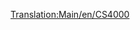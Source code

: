[[Translation:Main/en/CS4000]]{{Template:Treni/It
|Image=[[File:en/Cs4000.png]]
|Name=CS4000
|Cost=€ 53.906
|Speed=96 km/h (60 mph)
|Weight=150 t
|Power=4.056 hp (2,984 kW)
|Annual=€ 4.112
|Designed=1961
|Lifespan=20
|Capacity=N/A
|Description=La CS4000 è molto potente nonostante la bassa velocità, quindi è più adatta per i treni merci pesanti.
|Real-life=La CS4000 ricorda le [http://www.wikipedia.org/wiki/Krauss-Maffei_ML_4000_C'C' Krauss-Maffei ML-4000]. CS stà per [http://www.wikipedia.org/wiki/it:Chris Sawyer Chris Sawyer].
}}